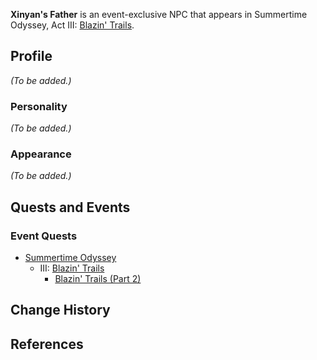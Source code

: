 {{Meta
<!-- Remove this template after adding the missing info -->
|missing_NPC_profile  = yes
}}
{{Character Infobox
|type             = Event NPC
|image            = NPC Xinyan's Father.png
|region           = Golden Apple Archipelago
|title            = 
|spouse           = Xinyan's Mother
|child            = Xinyan
}}
'''Xinyan's Father''' is an event-exclusive NPC that appears in Summertime Odyssey, Act III: [[Blazin' Trails (Part 2)|Blazin' Trails]].

==Profile==
<!-- Detailed story/lore information goes here -->
''(To be added.)''

===Personality===
''(To be added.)''

===Appearance===
<!-- Keep appearance section short and concise. Limit to 2 paragraphs with 3-4 sentences each. -->
''(To be added.)''

==Quests and Events==
=== Event Quests ===
* [[Summertime Odyssey]]
** III: [[Blazin' Trails]]
*** [[Blazin' Trails (Part 2)]]
<!--
==Trivia==
==Other Languages==
-->
==Change History==
{{Change History|2.8}}

==References==
{{Reflist}}